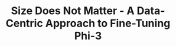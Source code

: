 ---
title: Size Does Not Matter - A Data-Centric Approach to Fine-Tuning Phi-3
published: 08-26-2024
lastEdited: 08-26-2024
authors:
  - firstName: Mika
    lastName: Senghaas
  - firstName: Ludek
    lastName: Cizinsky
    href: https://www.linkedin.com/in/ludek-cizinsky
  - firstName: Pierre
    lastName: Lardet
    href: https://www.linkedin.com/in/pierrelardet
links:
  - title: Report
    href: https://github.com/CS-552/project-m3-2024-mlp/blob/main/pdfs/MLP.pdf
  - title: GitHub
    href: https://github.com/CS-552/project-m3-2024-mlp
  - title: HF
    href: https://huggingface.co/cs552-mlp
---